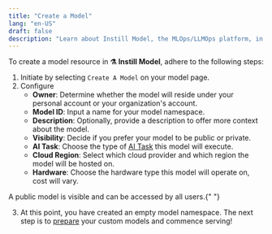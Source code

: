 ```yaml
---
title: "Create a Model"
lang: "en-US"
draft: false
description: "Learn about Instill Model, the MLOps/LLMOps platform, in the project Instill Core: https://github.com/instill-ai/instill-core"
---
```


To create a model resource in **⚗️ Instill Model**, adhere to the following steps:

1. Initiate by selecting `Create A Model` on your model page.
2. Configure
   - **Owner**: Determine whether the model will reside under your personal account or
     your organization's account.
   - **Model ID**: Input a name for your model namespace.
   - **Description**: Optionally, provide a description to offer more context about
     the model.
   - **Visibility**: Decide if you prefer your model to be public or private.
   - **AI Task**: Choose the type of [AI Task](ai-task) this model will
     execute.
   - **Cloud Region**: Select which cloud provider and which region the model
     will be hosted on.
   - **Hardware**: Choose the hardware type this model will operate on,
     cost will vary.

<InfoBlock type="warning" title="warning">
  A public model is visible and can be accessed by all users.{" "}
</InfoBlock>

3. At this point, you have created an empty model namespace. The next step is to
   [prepare](prepare) your custom models and commence serving!
